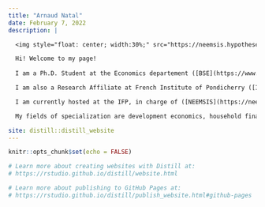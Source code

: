 ```yaml
---
title: "Arnaud Natal"
date: February 7, 2022
description: |

  <img style="float: center; width:30%;" src="https://neemsis.hypotheses.org/files/2020/05/Arnaud-Natal-335x500.jpg">

  Hi! Welcome to my page!
  
  I am a Ph.D. Student at the Economics departement ([BSE](https://www.bse.u-bordeaux.fr/membres/arnaud-natal/)) of the University of Bordeaux in France. <img src="https://www.transnationalgiving.eu/wp-content/uploads/2021/06/flag-round-250.png" width="20" height="20">

  I am also a Research Affiliate at French Institute of Pondicherry ([IFP](https://www.ifpindia.org/)) and at the Observatory on Rural Dynamics and Inequalities in South India ([ODRIIS](https://odriis.hypotheses.org/)).

  I am currently hosted at the IFP, in charge of ([NEEMSIS](https://neemsis.hypotheses.org/)) ...

  My fields of specialization are development economics, household finance, and behavioural economics. Within these fields, I have three areas of interest: (i) household and individual indebtedness; (ii) cognitive skills and personality traits; and (iii) marriage market. I use both quantitative and qualitative data in my research. My work focuses mainly on India.

site: distill::distill_website
---
```



```r
knitr::opts_chunk$set(echo = FALSE)

# Learn more about creating websites with Distill at:
# https://rstudio.github.io/distill/website.html

# Learn more about publishing to GitHub Pages at:
# https://rstudio.github.io/distill/publish_website.html#github-pages

```

